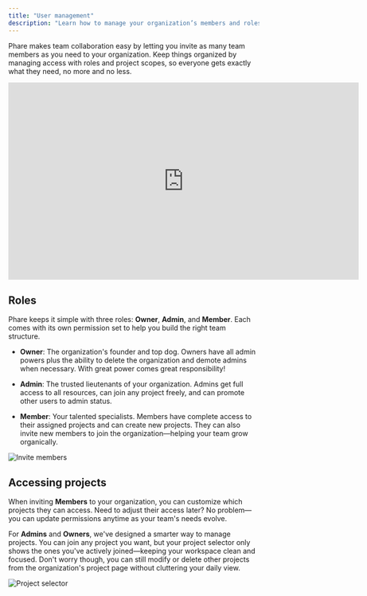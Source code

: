 ```yaml
---
title: "User management"
description: "Learn how to manage your organization’s members and roles."
---
```


Phare makes team collaboration easy by letting you invite as many team members as you need to your organization. Keep things organized by managing access with roles and project scopes, so everyone gets exactly what they need, no more and no less.

<Frame>
    <iframe
        width="704"
        height="396"
        frameborder="0"
        title="Phare user management"
        src="https://iframe.mediadelivery.net/embed/238508/a285ada1-2d4a-425a-9ede-690af59694b2?autoplay=false&loop=true&muted=true&preload=true&responsive=true"
        loading="lazy"
        allow="accelerometer;gyroscope;autoplay;encrypted-media;picture-in-picture;fullscreen"
        allowfullscreen
    ></iframe>

</Frame>

## Roles

Phare keeps it simple with three roles: **Owner**, **Admin**, and **Member**. Each comes with its own permission set to help you build the right team structure.

- **Owner**: The organization's founder and top dog. Owners have all admin powers plus the ability to delete the organization and demote admins when necessary. With great power comes great responsibility!

- **Admin**: The trusted lieutenants of your organization. Admins get full access to all resources, can join any project freely, and can promote other users to admin status.

- **Member**: Your talented specialists. Members have complete access to their assigned projects and can create new projects. They can also invite new members to join the organization—helping your team grow organically.

<Frame>
    <img src="/images/user-management/invite-user.webp" alt="Invite members" />
</Frame>

## Accessing projects

When inviting **Members** to your organization, you can customize which projects they can access. Need to adjust their access later? No problem—you can update permissions anytime as your team's needs evolve.

For **Admins** and **Owners**, we've designed a smarter way to manage projects. You can join any project you want, but your project selector only shows the ones you've actively joined—keeping your workspace clean and focused. Don't worry though, you can still modify or delete other projects from the organization's project page without cluttering your daily view.

<Frame>
    <img
        src="/images/user-management/project-selector.webp"
        alt="Project selector"
    />
</Frame>
